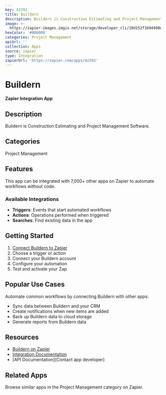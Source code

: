 ```yaml
---
key: 42392
title: Buildern
description: Buildern is Construction Estimating and Project Management Software.
image: >-
  https://zapier-images.imgix.net/storage/developer_cli/10d152f1b9d490e52b8effb1e3d1d100.png?auto=format%2Ccompress&ixlib=python-3.0.0&q=50
hexColor: '#000000'
categories: Project Management
apiUrl: ''
collection: Apps
source: zapier
type: Integration
zapierUrl: 'https://zapier.com/apps/42392'
---
```

# Buildern

**Zapier Integration App**

## Description

Buildern is Construction Estimating and Project Management Software.

## Categories

Project Management

## Features

This app can be integrated with 7,000+ other apps on Zapier to automate workflows without code.

### Available Integrations

- **Triggers**: Events that start automated workflows
- **Actions**: Operations performed when triggered
- **Searches**: Find existing data in the app

## Getting Started

1. [Connect Buildern to Zapier](https://zapier.com/apps/42392)
2. Choose a trigger or action
3. Connect your Buildern account
4. Configure your automation
5. Test and activate your Zap

## Popular Use Cases

Automate common workflows by connecting Buildern with other apps:

- Sync data between Buildern and your CRM
- Create notifications when new items are added
- Back up Buildern data to cloud storage
- Generate reports from Buildern data

## Resources

- [Buildern on Zapier](https://zapier.com/apps/42392)
- [Integration Documentation](https://zapier.com/apps/42392/integrations)
- [API Documentation](Contact app developer)

## Related Apps

Browse similar apps in the Project Management category on Zapier.
